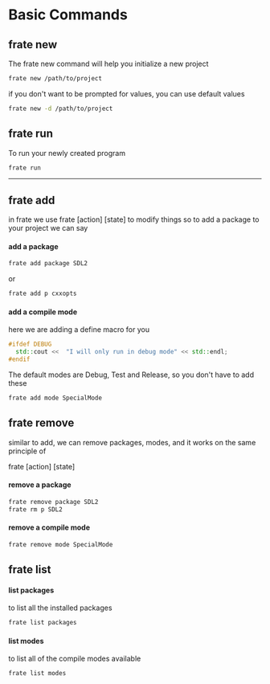 # Basic Commands

## frate new

The frate new command will help you initialize a new project

```bash
frate new /path/to/project
```
if you don't want to be prompted for values,
you can use default values
```bash
frate new -d /path/to/project
```

## frate run
To run your newly created program

```bash
frate run
```
---

## frate add

in frate we use frate [action] [state] to modify things
so to add a package to your project we can say

#### add a package
```bash
frate add package SDL2
```

or

```bash
frate add p cxxopts
```

#### add a compile mode

here we are adding a define macro for you

```cpp
#ifdef DEBUG
  std::cout <<  "I will only run in debug mode" << std::endl;
#endif
```

The default modes are Debug, Test and Release, so you don't  have to add these


```bash
frate add mode SpecialMode 
```


## frate remove

similar to add, we can remove packages, modes, and it works on the same principle of 

frate [action] [state]

#### remove a package
```bash
frate remove package SDL2
frate rm p SDL2
```

#### remove a compile mode
```bash
frate remove mode SpecialMode
```

## frate list

#### list packages
to list all the installed packages 
```bash
frate list packages
```

#### list modes
to list all of the compile modes available
```bash
frate list modes
```


